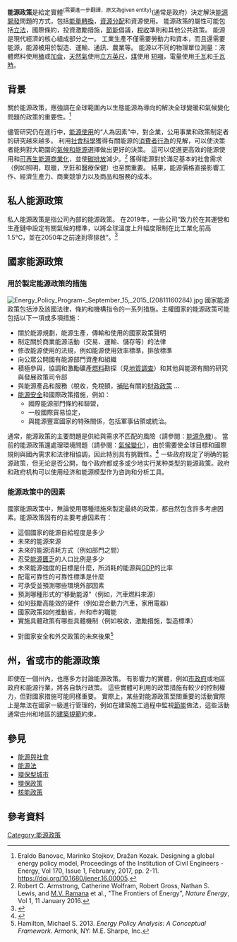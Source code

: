 '''能源政策'''是給定實體<sup>(需要進一步翻譯，原文為given entity)</sup>(通常是政府）決定解決[[能源開發|能源開發]]問題的方式，包括[[能量轉換|能量轉換]]，[[資源分配|資源分配]]和資源使用。 能源政策的屬性可能包括[[立法|立法]]，國際條約，投資激勵措施，[[節能|節能]]倡議，[[稅收|稅收]]準則和其他公共政策。 能源是現代經濟的核心組成部分之一。 工業生產不僅需要勞動力和資本，而且還需要能源，能源被用於製造、運輸、通訊、農業等。 能源以不同的物理單位測量：液體燃料使用[[桶|桶]]或[[加侖|加侖]]，[[天然氣|天然氣]]使用[[立方英尺|立方英尺]]，[[煤|煤]]使用 [[短噸|短噸]]，電量使用[[千瓦|千瓦]]和[[千瓦時|千瓦時]]。

== 背景 ==
關於能源政策，應強調在全球範圍內以生態能源為導向的解決全球變暖和氣候變化問題的政策的重要性。<ref>Eraldo Banovac, Marinko Stojkov, Dražan Kozak. Designing a global energy policy model, Proceedings of the Institution of Civil Engineers - Energy, Vol 170, Issue 1, February, 2017, pp. 2-11. https://doi.org/10.1680/jener.16.00005.</ref>

儘管研究仍在進行中，[[能源使用|能源使用]]的“人為因素”中，對企業，公用事業和政策制定者的研究越來越多。 利用[[社會科學|社會科學]]獲得有關能源的[[消費者行為|消費者行為]]的見解，可以使決策者能夠對大範圍的[[氣候和能源|氣候和能源]]選擇做出更好的決策。 這可以促進更高效的能源使用和[[可再生能源商業化|可再生能源商業化]]，並使[[碳排放|碳排放]]減少。<ref>Robert C. Armstrong, Catherine Wolfram, Robert Gross, Nathan S. Lewis, and [[M.V._Ramana|M.V. Ramana]] et al., "The Frontiers of Energy", ''Nature Energy'', Vol 1, 11 January 2016.</ref> 獲得能源對於滿足基本的社會需求（例如照明，取暖，烹飪和醫療保健）也至關重要。 結果，能源價格直接影響工作、經濟生產力、商業競爭力以及商品和服務的成本。


== 私人能源政策 ==

私人能源政策是指公司內部的能源政策。 在2019年，一些公司“致力於在其運營和生產鏈中設定有關氣候的標準，以將全球溫度上升幅度限制在比工業化前高1.5°C，並在2050年之前達到零排放”。<ref>{{Cite web|title=87 Major Companies Lead the Way Towards a 1.5°C Future at UN Climate Action Summit|url=https://unfccc.int/news/87-major-companies-lead-the-way-towards-a-15degc-future-at-un-climate-action-summit|date=22 September 2019|website=UNFCCC|access-date=11 May 2020}}</ref>

== 國家能源政策 ==

=== 用於製定能源政策的措施 ===
[[File:Energy_Policy_Program-_September_15,_2015_(20811160284).jpg|thumb]]
國家能源政策包括涉及該國法律，條約和機構指令的一系列措施。主權國家的能源政策可能包括以下一項或多項措施：

*關於能源規劃，能源生產，傳輸和使用的國家政策聲明
* 制定關於商業能源活動（交易、運輸、儲存等）的法律
*修改能源使用的法規，例如能源使用效率標準，排放標準
*向公眾公開國有能源部門資產和組織
*積極參與，協調和激勵礦產[[燃料|燃料]]勘探（見[[地質調查|地質調查]]）和其他與能源有關的研究與發展政策司令部
*與能源產品和服務（稅收，免稅額，[[能源補貼|補貼]]有關的[[財政政策|財政政策]] ...
* [[能源安全|能源安全]]和國際政策措施，例如：
**國際能源部門條約和聯盟，
**一般國際貿易協定，
**與能源豐富國家的特殊關係，包括軍事佔領或統治。

通常，能源政策的主要問題是供給與需求不匹配的風險（請參閱：[[能源危機|能源危機]]）。 當前的能源政策還處理環境問題（請參閱：[[氣候變化|氣候變化]]），由於需要使全球目標和國際規則與國內需求和法律相協調，因此特別具有挑戰性。<ref>{{cite journal|last1=Farah|first1=Paolo Davide|last2=Rossi|first2=Piercarlo|title=National Energy Policies and Energy Security in the Context of Climate Change and Global Environmental Risks: A Theoretical Framework for Reconciling Domestic and International Law Through a Multiscalar and Multilevel Approach|journal=European Energy and Environmental Law Review|date=December 2, 2011|volume=2|issue=6|pages=232–244|ssrn=1970698}}</ref> 一些政府规定了明确的能源政策，但无论是否公開，每个政府都或多或少地实行某种类型的能源政策。政府和政府机构可以使用经济和能源模型作为咨詢和分析工具。



===能源政策中的因素===

國家能源政策中，無論使用哪種措施來製定最終的政策，都自然包含許多考慮因素。能源政策固有的主要考慮因素有：

*這個國家的能源自給程度是多少
*未來的能源來源
*未來的能源消耗方式（例如部門之間）
*忍受[[能源匱乏|能源匱乏]]的人口比例是多少
*未來能源強度的目標是什麼，所消耗的能源與[[GDP|GDP]]的比率
*配電可靠性的可靠性標準是什麼
*可承受並預測哪些環境外部因素
*預測哪種形式的“移動能源”（例如，汽車燃料來源）
*如何鼓勵高能效的硬件（例如混合動力汽車，家用電器）
*國家政策如何推動省，州和市的職能
*實施具體政策有哪些具體機制（例如稅收，激勵措施，製造標準）

*對國家安全和外交政策的未來後果<ref>Hamilton, Michael S. 2013. ''Energy Policy Analysis: A Conceptual Framework''. Armonk, NY: M.E. Sharpe, Inc.</ref>

==州，省或市的能源政策==

即使在一個州內，也應多方討論能源政策。 有影響力的實體，例如[[市政府|市政府]]或地區政府和能源行業，將各自執行政策。 這些實體可利用的政策措施有較少的控制權力，但對國家措施可能同樣重要。 實際上，某些對能源政策至關重要的活動實際上是無法在國家一級進行管理的，例如在建築施工過程中監視[[節能|節能]]做法，這些活動通常由州和地區的[[建築規範|建築規範]]約束。


==參見==
{{Portal|能源}}
* [[能源與社會|能源與社會]]
*[[能源法|能源法]]
*[[環保型城市|環保型城市]]
*[[環保政策|環保政策]]
*[[核能政策|核能政策]]

==參考資料==
{{Reflist|30em}}

{{公共政策}}

[[Category:能源政策|Category:能源政策]]
